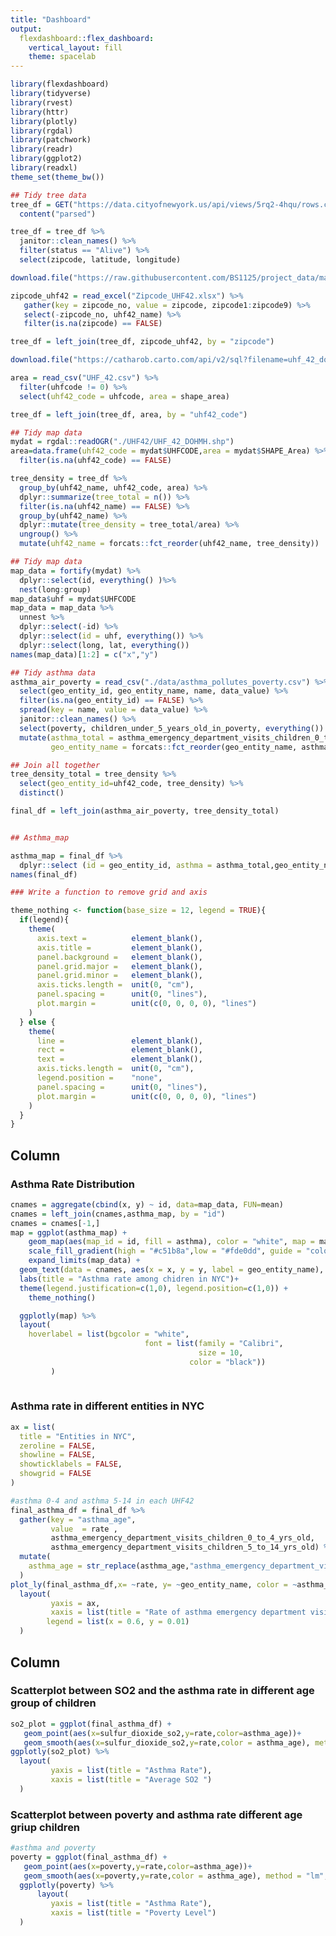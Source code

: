 ```yaml
---
title: "Dashboard"
output: 
  flexdashboard::flex_dashboard:
    vertical_layout: fill
    theme: spacelab
---
```


```r
library(flexdashboard)
library(tidyverse)
library(rvest)
library(httr)
library(plotly)
library(rgdal)
library(patchwork)
library(readr)
library(ggplot2)
library(readxl)
theme_set(theme_bw())
```

```r
## Tidy tree data
tree_df = GET("https://data.cityofnewyork.us/api/views/5rq2-4hqu/rows.csv?accessType=DOWNLOAD") %>% 
  content("parsed")

tree_df = tree_df %>%
  janitor::clean_names() %>%
  filter(status == "Alive") %>%
  select(zipcode, latitude, longitude)

download.file("https://raw.githubusercontent.com/BS1125/project_data/master/Zipcode_UHF42.xlsx",mode = "wb",destfile = "Zipcode_UHF42.xlsx")

zipcode_uhf42 = read_excel("Zipcode_UHF42.xlsx") %>%
   gather(key = zipcode_no, value = zipcode, zipcode1:zipcode9) %>%
   select(-zipcode_no, uhf42_name) %>%
   filter(is.na(zipcode) == FALSE)

tree_df = left_join(tree_df, zipcode_uhf42, by = "zipcode") 

download.file("https://catharob.carto.com/api/v2/sql?filename=uhf_42_dohmh_2009&q=SELECT+*+FROM+(select+*+from+public.uhf_42_dohmh_2009)+as+subq+&format=csv&bounds=&api_key=&skipfields=the_geom_webmercator",destfile = "UHF_42.csv")

area = read_csv("UHF_42.csv") %>%
  filter(uhfcode != 0) %>%
  select(uhf42_code = uhfcode, area = shape_area)

tree_df = left_join(tree_df, area, by = "uhf42_code")

## Tidy map data
mydat = rgdal::readOGR("./UHF42/UHF_42_DOHMH.shp")
area=data.frame(uhf42_code = mydat$UHFCODE,area = mydat$SHAPE_Area) %>%
  filter(is.na(uhf42_code) == FALSE)

tree_density = tree_df %>%
  group_by(uhf42_name, uhf42_code, area) %>%
  dplyr::summarize(tree_total = n()) %>%
  filter(is.na(uhf42_name) == FALSE) %>%
  group_by(uhf42_name) %>%
  dplyr::mutate(tree_density = tree_total/area) %>%
  ungroup() %>%
  mutate(uhf42_name = forcats::fct_reorder(uhf42_name, tree_density))

## Tidy map data
map_data = fortify(mydat) %>%
  dplyr::select(id, everything() )%>%
  nest(long:group)
map_data$uhf = mydat$UHFCODE
map_data = map_data %>%
  unnest %>%
  dplyr::select(-id) %>%
  dplyr::select(id = uhf, everything()) %>%
  dplyr::select(long, lat, everything())
names(map_data)[1:2] = c("x","y") 

## Tidy asthma data
asthma_air_poverty = read_csv("./data/asthma_pollutes_poverty.csv") %>%
  select(geo_entity_id, geo_entity_name, name, data_value) %>%
  filter(is.na(geo_entity_id) == FALSE) %>%
  spread(key = name, value = data_value) %>%
  janitor::clean_names() %>%
  select(poverty, children_under_5_years_old_in_poverty, everything()) %>%
  mutate(asthma_total = asthma_emergency_department_visits_children_0_to_4_yrs_old + asthma_emergency_department_visits_children_5_to_14_yrs_old,
         geo_entity_name = forcats::fct_reorder(geo_entity_name, asthma_total))

## Join all together
tree_density_total = tree_density %>%
  select(geo_entity_id=uhf42_code, tree_density) %>%
  distinct()

final_df = left_join(asthma_air_poverty, tree_density_total)


## Asthma_map

asthma_map = final_df %>%
  dplyr::select (id = geo_entity_id, asthma = asthma_total,geo_entity_name) 
names(final_df)

### Write a function to remove grid and axis

theme_nothing <- function(base_size = 12, legend = TRUE){
  if(legend){
    theme(
      axis.text =          element_blank(),
      axis.title =         element_blank(),
      panel.background =   element_blank(),
      panel.grid.major =   element_blank(),
      panel.grid.minor =   element_blank(),
      axis.ticks.length =  unit(0, "cm"),
      panel.spacing =      unit(0, "lines"),
      plot.margin =        unit(c(0, 0, 0, 0), "lines")
    )
  } else {
    theme(
      line =               element_blank(),
      rect =               element_blank(),
      text =               element_blank(),
      axis.ticks.length =  unit(0, "cm"),
      legend.position =    "none",
      panel.spacing =      unit(0, "lines"),
      plot.margin =        unit(c(0, 0, 0, 0), "lines")
    )
  }
}


```



Column {.tabset data-width=650}
-----------------------------------------------------------------------

### Asthma Rate Distribution

```r

cnames = aggregate(cbind(x, y) ~ id, data=map_data, FUN=mean)
cnames = left_join(cnames,asthma_map, by = "id")
cnames = cnames[-1,]
map = ggplot(asthma_map) +
    geom_map(aes(map_id = id, fill = asthma), color = "white", map = map_data)  +
    scale_fill_gradient(high = "#c51b8a",low = "#fde0dd", guide = "colorbar", name="Asthma Rate") +
    expand_limits(map_data) +
  geom_text(data = cnames, aes(x = x, y = y, label = geo_entity_name), size = 2) + theme_void()+
  labs(title = "Asthma rate among chidren in NYC")+
  theme(legend.justification=c(1,0), legend.position=c(1,0)) +
    theme_nothing()

  ggplotly(map) %>%
  layout(
    hoverlabel = list(bgcolor = "white", 
                              font = list(family = "Calibri", 
                                          size = 10, 
                                        color = "black"))
         )
        

```


### Asthma rate in different entities in NYC

```r
ax = list(
  title = "Entities in NYC",
  zeroline = FALSE,
  showline = FALSE,
  showticklabels = FALSE,
  showgrid = FALSE
)

#asthma 0-4 and asthma 5-14 in each UHF42
final_asthma_df = final_df %>% 
  gather(key = "asthma_age",
         value  = rate ,
         asthma_emergency_department_visits_children_0_to_4_yrs_old,
         asthma_emergency_department_visits_children_5_to_14_yrs_old) %>% 
  mutate(
    asthma_age = str_replace(asthma_age,"asthma_emergency_department_visits_","")
  ) 
plot_ly(final_asthma_df,x= ~rate, y= ~geo_entity_name, color = ~asthma_age, type = 'bar',orientation = "h") %>%
  layout(
         yaxis = ax,
         xaxis = list(title = "Rate of asthma emergency department visits"),
        legend = list(x = 0.6, y = 0.01)
  )
```

Column {data-width=550}
-----------------------------------------------------------------------
### Scatterplot between SO2 and the asthma rate in  different age group of children

```r
so2_plot = ggplot(final_asthma_df) +
   geom_point(aes(x=sulfur_dioxide_so2,y=rate,color=asthma_age))+
   geom_smooth(aes(x=sulfur_dioxide_so2,y=rate,color = asthma_age), method = "lm",se=F)+theme(legend.position = "none")
ggplotly(so2_plot) %>% 
  layout(
         yaxis = list(title = "Asthma Rate"),
         xaxis = list(title = "Average SO2 ")
  )
```


### Scatterplot between poverty and asthma rate different age griup children

```r
#asthma and poverty
poverty = ggplot(final_asthma_df) +
   geom_point(aes(x=poverty,y=rate,color=asthma_age))+
   geom_smooth(aes(x=poverty,y=rate,color = asthma_age), method = "lm",se=F)+theme(legend.position = "none")
  ggplotly(poverty) %>% 
      layout(
         yaxis = list(title = "Asthma Rate"),
         xaxis = list(title = "Poverty Level")
  )

```

